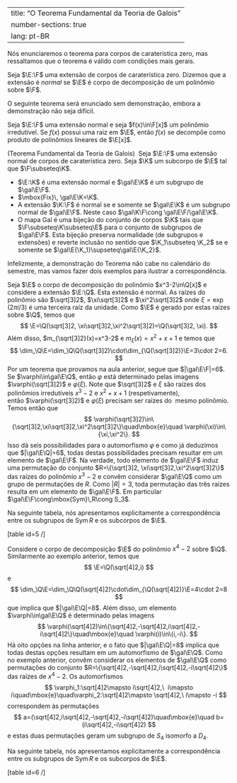 
---
title: "O Teorema Fundamental da Teoria de Galois"
number-sections: true
lang: pt-BR
---

Nós enunciaremos o teorema para corpos de caraterística zero, mas ressaltamos que o teorema é válido com condições mais gerais.

:::{#def-normal}
Seja $\E:\F$ uma extensão de corpos de caraterística zero. Dizemos que a extensão é <em>normal </em>se $\E$ é corpo de decomposição de um polinômio sobre $\F$.
:::

O seguinte teorema será enunciado sem demonstração, embora a demonstração não seja difícil.

:::{#thm-}
Seja $\E:\F$ uma extensão normal e seja $f(x)\in\F[x]$ um polinômio irredutível. Se $f(x)$ possui uma raiz em $\E$, então $f(x)$ se decompõe como produto de polinômios lineares de $\E[x]$.
:::

:::{#thm-fundamental-galois}
(Teorema Fundamental da Teoria de Galois) 
Seja $\E:\F$ uma extensão normal de corpos de caraterística zero. Seja $\K$ um subcorpo de $\E$ tal que $\F\subseteq\K$.

- $\E:\K$ é uma extensão normal e $\gal\E\K$ é um subgrupo de $\gal\E\F$.
- $\mbox{Fix}\, \gal\E\K=\K$.
- A extensão $\K:\F$ é normal se e somente se $\gal\E\K$ é um subgrupo normal de $\gal\E\F$. Neste caso $\gal\K\F\cong \gal\E\F/\gal\E\K$.
- O mapa $\mbox{Gal}$ é uma bijeção do conjunto de corpos $\K$ tais que $\F\subseteq\K\subseteq\E$ para o conjunto de subgrupos de $\gal\E\F$. Esta bijeção preserva normalidade (de subgrupos e extensões) e reverte inclusão no sentido que $\K_1\subseteq \K_2$ se e somente se $\gal\E{\K_1}\supseteq\gal\E{\K_2}$.
:::

Infelizmente, a demonstração do Teorema não cabe no calendário do semestre, mas vamos fazer dois exemplos para ilustrar a correspondência.

:::{#exm-tfg1}
Seja $\E$ o corpo de decomposição do polinômio $x^3-2\in\Q[x]$ e considere a extensão $\E:\Q$. Esta extensão é normal. As raízes do polinômio são $\sqrt[3]2$, $\xi\sqrt[3]2$ e $\xi^2\sqrt[3]2$ onde $\xi=\exp(2\pi i/3)$ é uma terceira raíz da unidade. Como $\E$ é gerado por estas raízes sobre $\Q$, temos que
$$
\E=\Q(\sqrt[3]2, \xi\sqrt[3]2,\xi^2\sqrt[3]2)=\Q(\sqrt[3]2, \xi).
$$
Além disso, $m_{\sqrt[3]2}(x)=x^3-2$ e $m_{\xi}(x)=x^2+x+1$ e temos que
$$
\dim_\Q\E=\dim_\Q\Q(\sqrt[3]2)\cdot\dim_{\Q(\sqrt[3]2)}\E=3\cdot 2=6.
$$
Por um teorema que provamos na aula anterior, segue que $|\gal\E\F|=6$.
Se $\varphi\in\gal\E\Q$, então $\varphi$ está determinado pelas imagens $\varphi(\sqrt[3]2)$ e $\varphi(\xi)$. Note que $\sqrt[3]2$ e $\xi$ são raízes dos polinômios irredutíveis $x^3-2$ e $x^2+x+1$ (respetivamente), então $\varphi(\sqrt[3]2)$ e $\varphi(\xi)$ precisam ser raízes do  mesmo polinômio. Temos então que
$$
\varphi(\sqrt[3]2)\in\{\sqrt[3]2,\xi\sqrt[3]2,\xi^2\sqrt[3]2\}\quad\mbox{e}\quad \varphi(\xi)\in\{\xi,\xi^2\}.
$$
Isso dá seis possibilidades para o automorfismo $\varphi$ e como já deduzimos que $|\gal\E\Q|=6$, todas destas possibilidades precisam resultar em um elemento de $\gal\E\F$. Na verdade, todo elemento de $\gal\E\F$ induz uma permutação do conjunto $R=\{\sqrt[3]2, \xi\sqrt[3]2,\xi^2\sqrt[3]2\}$ das raízes do polinômio $x^3-2$ e convêm considerar $\gal\E\Q$ como um grupo de permutações de $R$. Como $|R|=3$, toda permutação das três raízes resulta em um elemento de $\gal\E\F$. Em particular $\gal\E\F\cong\mbox{Sym}\,R\cong S_3$.

Na seguinte tabela, nós apresentamos explicitamente a correspondência entre os subgrupos de $\mbox{Sym}\,R$ e os subcorpos de $\E$.

[table id=5 /]
:::

:::{#exm-tfg2}
Considere o corpo de decomposição $\E$ do polinômio $x^4-2$ sobre $\Q$. Similarmente ao exemplo anterior, temos que
$$
\E=\Q(\sqrt[4]2,i)
$$
e
$$
\dim_\Q\E=\dim_\Q\Q(\sqrt[4]2)\cdot\dim_{\Q(\sqrt[4]2)}\E=4\cdot 2=8
$$
que implica que $|\gal\E\Q|=8$. Além disso, um elemento $\varphi\in\gal\E\Q$ é determinado pelas imagens
$$
\varphi(\sqrt[4]2)\in\{\sqrt[4]2,-\sqrt[4]2,i\sqrt[4]2,-i\sqrt[4]2\}\quad\mbox{e}\quad
\varphi(i)\in\{i,-i\}.
$$
Há oito opções na linha anterior, e o fato que $|\gal\E\Q|=8$ implica que todas destas opções resultam em um automorfismo de $\gal\E\Q$. Como no exemplo anterior, convêm considerar os elementos de $\gal\E\Q$ como permutações do conjunto $R=\{\sqrt[4]2,-\sqrt[4]2,i\sqrt[4]2,-i\sqrt[4]2\}$ das raízes de $x^4-2$. Os automorfismos
$$
\varphi_1:\sqrt[4]2\mapsto i\sqrt[4]2,\  i\mapsto i\quad\mbox{e}\quad\varphi_2:\sqrt[4]2\mapsto \sqrt[4]2,\ i\mapsto -i
$$
correspondem às permutações
$$
a=(\sqrt[4]2,i\sqrt[4]2,-\sqrt[4]2,-i\sqrt[4]2)\quad\mbox{e}\quad b=(i\sqrt[4]2,-i\sqrt[4]2)
$$
e estas duas permutações geram um subgrupo de $S_4$ isomorfo a $D_4$.

Na seguinte tabela, nós apresentamos explicitamente a correspondência entre os subgrupos de $\mbox{Sym}\,R$ e os subcorpos de $\E$.

[table id=6 /]
:::